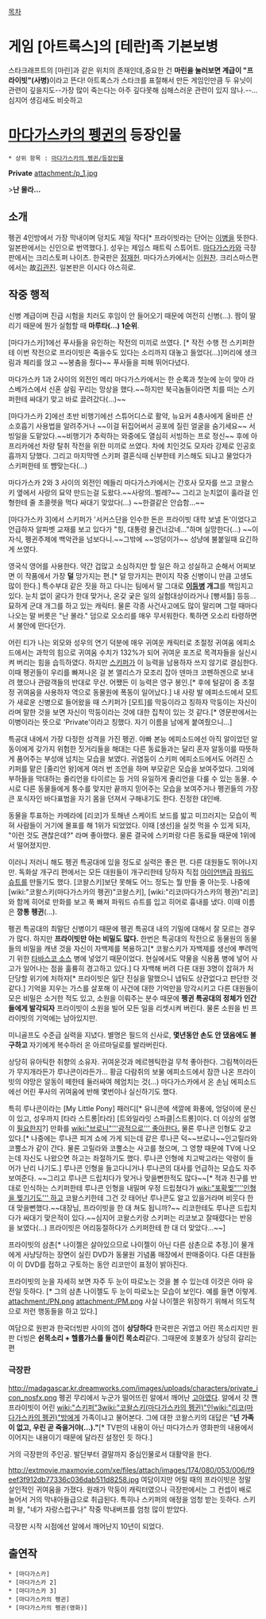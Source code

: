 [[목차]]

= 게임 [아트록스]의 [테란]족 기본보병 =
스타크래프트의 [마린]과 같은 위치의 존재인데,중요한 건 '''마린을 눌러보면 계급이 "프라이빗"(사병)'''이라고 뜬다!
아트록스가 스타크를 표절해서 만든 게임인만큼 두 유닛이 관련이 깊을지도--가장 많이 죽는다는 아주 깊다못해 심해스러운 관련이 있지 않나.--...심지어 생김새도 비슷하고

= [[마다가스카의 펭귄]]의 등장인물 =
 * 상위 항목 : [[마다가스카의 펭귄/등장인물]]

'''Private'''
attachment:/p_1.jpg



>'''난 몰라...'''

== 소개  ==
펭귄 4인방에서 가장 막내이며 덩치도 제일 작다[* 프라이빗라는 단어는 [[이병]]을 뜻한다. 일본판에서는 신인으로 번역했다.]. 성우는 제임스 패트릭 스튜어트. [[마다가스카]]와 극장판에서는 크리스토퍼 나이츠. 한국판은 [[정재헌]]. 마다가스카에서는 [[이원찬]]. 크리스마스편에서는 故[[김관진]]. 일본판은 이시다 야스히로.

== 작중 행적 ==
신병 계급이며 진급 시험을 치러도 후임이 안 들어오기 때문에 여전히 신병(…). 짬이 딸리기 때문에 뭔가 실험할 때 '''마루타(…) 1순위'''.

[마다가스카]1에선 푸사들을 유인하는 작전의 미끼로 쓰였다. [* 작전 수행 전 스키퍼한테 이번 작전으로 프라이빗은 죽을수도 있다는 소리까지 대놓고 들었다(...)]머리에 생크림과 체리를 얹고 ~~봉춤을 췄다~~ 푸사들을 피해 뛰어다녔다. 

마다가스카 1과 2사이의 외전인 메리 마다가스카에서는 한 순록과 첫눈에 눈이 맞아 라스베가스에서 신혼 살림 꾸리는 망상을 했다.~~하지만 북극놈들이라면 치를 떠는 스키퍼한테 싸대기 맞고 바로 끌려갔다(...)~~

[마다가스카 2]에선 초반 비행기에선 스튜어디스로 활약, 뉴요커 4총사에게 올바른 산소호흡기 사용법을 알려주거나 ~~이걸 뒤집어써서 공포에 질린 얼굴을 숨기세요~~ 서빙일을 도맡았다.~~비행기가 추락하는 와중에도 열심히 서빙하는 프로 정신~~ 후에 아프리카에선 차량 탈취 작전을 위한 미끼로 쓰였다. 차에 치인것도 모자라 강제로 인공호흡까지 당했다. 그리고 마지막엔 스키퍼 결혼식때 신부한테 키스해도 되냐고 물었다가 스키퍼한테 또 뺨맞는다(...)

마다가스카 2와 3 사이의 외전인 메들리 마다가스카에서는 간호사 모자를 쓰고 코왈스키 옆에서 사랑의 묘약 만드는걸 도왔다.~~사랑의..벌레?~~ 그리고 눈치없이 훌라걸 인형한테 줄 초콜렛을 먹다 싸대기 맞았다(...) ~~한결같은 안습함...~~

[마다가스카 3]에서 스키퍼가  '서커스단을 인수한 돈은 프라이빗 대학 보낼 돈'이었다고 언급하자 알파벳 교재를 보고 있다가 "힝, 대통령 물건너갔네..."하며 실망한다(...) ~~이자식, 펭귄주제에 백악관을 넘보다니.~~그밖에 ~~엉덩이가~~ 성냥에 불붙일때 요긴하게 쓰였다. 

영국식 영어를 사용한다. 약간 겁많고 소심하지만 할 일은 하고 성실하고 순해서 어찌보면 이 작품에서 가장 '''덜''' 망가지는 편.[* 덜 망가지는 편이지 작중 신병이니 만큼 고생도 많이 한다.] 특수부대 같은 짓을 하고 다니는 팀에서 말 그대로 '''[[이등병]] 개그'''를 책임지고 있다. 눈치 없이 굴다가 한대 맞거나, 온갖 궂은 일의 실험대상이라거나 [빵셔틀] 등등… 묘하게 군대 개그를 하고 있는 캐릭터. 물론 각종 사건사고에도 많이 말리며 그럴 때마다 나오는 말 버릇은 "난 몰라." 덤으로 오소리를 매우 무서워한다. 툭하면 오소리 타령하면서 불안에 떤다던가.

어린 티가 나는 외모와 성우의 연기 덕분에 매우 귀여운 캐릭터로 초절정 귀여움 에피소드에서는 과학의 힘으로 귀여움 수치가 132%가 되어 귀여운 포즈로 목격자들을 실신시켜 버리는 힘을 습득하였다. 하지만 [[스키퍼]]가 이 능력을 남용하자 쓰지 않기로 결심한다. 이때 펭귄들이 우리를 빠져나온 걸 본 앨리스가 모조리 잡아 덴마크 코펜하겐으로 보내려 했으나 관람객들의 반대로 무산. 어쨌든 이 능력은 영구 봉인.[* 후에 털갈이 중 초절정 귀여움을 사용하자 역으로 동물원에 폭동이 일어났다.] 내 사랑 발 에피소드에서 모트가 새로운 신병으로 들어왔을 때 스키퍼가 [모트]를 막둥이라고 칭하자 막둥이는 자신이라며 말한 것을 보면 자신이 막둥이라는 것에 대한 집착이 있는 것 같다.[* 영문판에서는 이병이라는 뜻으로 'Private'이라고 칭했다. 자기 이름을 남에게 붙여줬으니...]

특공대 내에서 가장 다정한 성격을 가진 펭귄. 아빠 본능 에피소드에선 아직 알이었던 알동이에게 갖가지 위험한 짓거리들을 해대는 다른 동료들과는 달리 혼자 알동이를 따뜻하게 품어주는 부성애 넘치는 모습을 보였다. 귀염둥이 스키퍼 에피소드에서도 어려진 스키퍼를 맡은 [줄리언 왕]에게 여러 번 조언을 하며 부모같은 모습을 보여주었다. 그외에 부하들을 막대하는 줄리언을 타이르는 등 거의 유일하게 줄리언을 다룰 수 있는 동물. 수시로 다른 동물들에게 퉁수를 맞지만 끝까지 믿어주는 모습을 보여주거나 펭귄들의 가장 큰 포식자인 바다표범을 자기 몸을 던져서 구해내기도 한다. 진정한 대인배.

동물을 투표하는 카메라에 [리코]가 토해낸 스케이트 보드를 밟고 미끄러지는 모습이 찍혀 사람들이 거기에 몰표를 해 1위가 되었었다. 이때 [생선]을 실컷 먹을 수 있게 되자, "이런 것도 괜찮은데?" 라며 좋아했다. 물론 결국에 스키퍼랑 다른 동료들 때문에 1위에서 떨어졌지만.

이러니 저러니 해도 펭귄 특공대에 있을 정도로 실력은 좋은 편. 다른 대원들도 뛰어나지만. 독화살 개구리 편에서는 모든 대원들이 개구리한테 당하자 직접 [[아이언맨]]급 [[파워드 슈트]]를 만들기도 했다. [코왈스키]보단 못해도 어느 정도는 뭘 만들 줄 아는듯. 나중에 [wiki:"코왈스키(마다가스카의 펭귄)"코왈스키], [wiki:"리코(마다가스카의 펭귄)"리코]와 함께 히어로 만화를 보고 푹 빠져 파워드 슈트를 입고 히어로 흉내를 냈다. 이때 이름은 '''깡통 펭귄'''(…).

펭귄 특공대의 최말단 신병이기 때문에 펭귄 특공대 내의 기밀에 대해서 잘 모르는 경우가 많다. 하지만 '''프라이빗만 아는 비밀도 많다.''' 한번은 특공대의 작전으로 동물원의 동물들의 비밀을 캐낸 것을 자신이 자백제를 복용하고[* 코왈스키가 자백제를 생선에 뿌려먹기 위한 [[타바스코 소스]] 병에 넣었기 때문이었다. 현실에서도 약물을 식용품 병에 넣어 사고가 일어나는 점을 훌륭히 경고하고 있다.] 다 자백해 버려 다른 대원 3명이 잡혀가 처단당할 위기에 처하자[* 프라이빗은 일단 진실을 말했으니 냅둬도 상관없다고 판단한 것 같다.] 기억을 지우는 가스를 살포해 이 사건에 대한 기억만을 망각시키고 다른 대원들이 모은 비밀은 소거한 적도 있고, 소원을 이뤄주는 분수 때문에 '''펭귄 특공대의 정체가 인간들에게 발각되자''' 프라이빗이 소원을 빌어 모든 일을 리셋시켜 버린다. 물론 소원을 빈 프라이빗의 기억에는 남아있지만.

미니골프도 수준급 실력을 지녔다. 별명은 필드의 신사로, '''몇년동안 손도 안 댔음에도 불구하고''' 자기에게 복수하러 온 아르마딜로를 발라버린다.

상당히 유아틱한 취향의 소유자. 귀여운것과 메르헨틱한걸 무척 좋아한다. 그림책이라든가 무지개라든가 루나콘이라든가... 황금 다람쥐의 보물 에피소드에서 잠깐 나온 프라이빗의 야망은 알동이 떼한테 둘러싸여 헤엄치는 것(...) 마다가스카에서 온 손님 에피소드에선 어린 푸사의 귀여움에 반해 몇번이나 실신하기도 했다.

특히 루나콘이라는 [My Little Pony] 패러디[* 유니콘에 색깔에 화풍에, 엉덩이에 문신이 있고, 성우까지 [타라 스트롱|타라] [트와일라잇 스파클|스트롱]이다. 더 이상의 설명이 [[필요한지]]?] 만화를 [[wiki:"브로니"'''광적으로''' 좋아한다.]] 물론 루나콘 인형도 갖고 있다.[* 나중에는 루나콘 피겨 쇼에 가게 되는데 같은 루나콘 덕~~브로니~~인고릴라와 코뿔소가 같이 간다. 물론 고릴라와 코뿔소는 사고를 쳤으며, 그 영향 때문에 TV에 나오는데 자신도 나왔으면 하고는 좌절하기도 했다. 루나콘 인형에 치고박고라는 악령이 들어가 난리 나기도.]
루나콘 인형을 들고다니거나 루나콘의 대사를 언급하는 모습도 자주 보여준다. ~~그리고 루나콘 드립치다가 맞거나 맞을뻔한적도 많다~~[* 적과 친구를 반대로 인식하는 스키퍼한테 루나콘 인형을 내밀며 우정 드립쳤다가 [[wiki:"포확찢"'''인형을 찢기기도''' 하고]] 코왈스키한테 그건 갓 태어난 루나콘도 알고 있을거라며 비웃다 한 대 맞을뻔했다.~~대장님, 프라이빗을 한 대 쳐도 됩니까?~~ 리코한테도 루나콘 드립치다가 싸대기 맞은적이 있다.~~심지어 코왈스키랑 스키퍼는 리코보고 잘때렸다는 반응을 보였다(...) 프라이빗은 어리둥절하다가 스키퍼한테 한 대 더 맞았다...~~] 

프라이빗의 삼촌[* 나이젤은 살아있으므로 나이젤이 아닌 다른 삼촌으로 추정.]이 물개에게 사냥당하는 장면이 실린 DVD가 동물원 기념품 매장에서 판매중이다. 다른 대원들이 이 DVD를 접하고 구토하는 동안 리코만이 표정이 밝아진다.

프라이빗의 눈을 자세히 보면 자주 두 눈이 따로노는 것을 볼 수 있는데 이것은 아마 유전일 듯하다. [* 그의 삼촌 나이젤도 두 눈이 따로노는 모습이 보인다. 예를 들면 이렇게. attachment:/PN.png attachment:/PM.png 사실 나이젤은 위장하기 위해서 의도적으로 저런 행동들을 하고 있다.]

여담으로 원판과 한국더빙판 사이의 갭이 '''상당하다''' 
한국판은 귀엽고 어린 목소리지만 원판 더빙은 '''쉰목소리 + 헬륨가스를 들이킨 목소리'''같다. 그때문에 호불호가 상당히 갈리는편
=== 극장판 ===
http://madagascar.kr.dreamworks.com/images/uploads/characters/private_icon_nosfx.png
펭귄 무리에서 누군가 떨어뜨린 알에서 깨어난 [[고아]]였다. 알에서 갓 깬 프라이빗이 어린 [[wiki:"스키퍼"3]][[wiki:"코왈스키(마다가스카의 펭귄)"인]][[wiki:"리코(마다가스카의 펭귄)"방]]에게 가족이냐고 물어본다. 그에 대한 코왈스키의 대답은 "'''넌 가족이 없고, 우린 곧 죽을거야(...)."'''[* TV판의 내용이 아닌 마다가스카 영화판의 내용에서 이어지는 내용이기 때문에 달라진 설정인 듯 하다.]

거의 극장판의 주인공. 발단부터 결말까지 중심인물로서 대활약을 한다.


http://extmovie.maxmovie.com/xe/files/attach/images/174/080/053/006/f9eef3f912db77336c036dab511d8258.jpg
여담이지만 어릴 때의 프라이빗은 정말 살인적인 귀여움을 가졌다. 원래가 막둥이 캐릭터였으나 극장판에서는 그 컨셉이 배로 늘어서 거의 막내아들급으로 취급된다. 특히나 스키퍼의 애정을 엄청 받는 듯하다. 스키퍼 왈, "네가 자랑스럽구나" 작중 막내버프를 엄청 많이 받았다.

극장판 시작 시점에선 알에서 깨어난지 10년이 되었다.

== 출연작 ==
 * [마다가스카]
 * [마다가스카 2]
 * [마다가스카 3]
 * [마다가스카의 펭귄]
 * [마다가스카의 펭귄(영화)]
